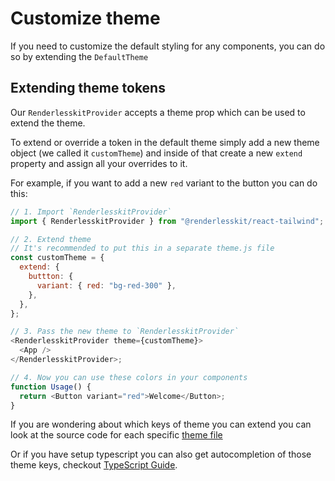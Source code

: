 # Customize theme

If you need to customize the default styling for any components, you can do so
by extending the `DefaultTheme`

## Extending theme tokens

Our `RenderlesskitProvider` accepts a theme prop which can be used to extend the
theme.

To extend or override a token in the default theme simply add a new theme object
(we called it `customTheme`) and inside of that create a new `extend` property
and assign all your overrides to it.

For example, if you want to add a new `red` variant to the button you can do
this:

```js
// 1. Import `RenderlesskitProvider`
import { RenderlesskitProvider } from "@renderlesskit/react-tailwind";

// 2. Extend theme
// It's recommended to put this in a separate theme.js file
const customTheme = {
  extend: {
    buttton: {
      variant: { red: "bg-red-300" },
    },
  },
};

// 3. Pass the new theme to `RenderlesskitProvider`
<RenderlesskitProvider theme={customTheme}>
  <App />
</RenderlesskitProvider>;

// 4. Now you can use these colors in your components
function Usage() {
  return <Button variant="red">Welcome</Button>;
}
```

If you are wondering about which keys of theme you can extend you can look at
the source code for each specific
[theme file](https://github.com/timelessco/renderlesskit-react-tailwind/tree/main/src/theme/defaultTheme)

Or if you have setup typescript you can also get autocompletion of those theme
keys, checkout [TypeScript Guide](/guides/typescript-guide).
